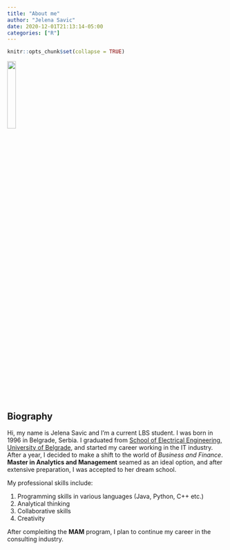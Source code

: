 ```yaml
---
title: "About me"
author: "Jelena Savic"
date: 2020-12-01T21:13:14-05:00
categories: ["R"]
---
```


```r
knitr::opts_chunk$set(collapse = TRUE)
```



![](profile.jpg ){width=20%}

## Biography

Hi, my name is Jelena Savic and I'm a current LBS student. I was born in 1996 in Belgrade, Serbia. I graduated from [School of Electrical Engineering, University of Belgrade](https://www.etf.bg.ac.rs/en#gsc.tab=0), and started my career working in the IT industry. After a year, I decided to make a shift to the world of *Business and Finance*. **Master in Analytics and Management** seamed as an ideal option, and after extensive preparation, I was accepted to her dream school.

My professional skills include:

1. Programming skills in various languages (Java, Python, C++ etc.)
2. Analytical thinking
3. Collaborative skills
4. Creativity

After compleiting the **MAM** program, I plan to continue my career in the consulting industry. 


